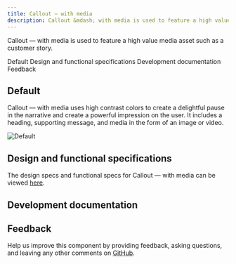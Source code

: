 ```yaml
---
title: Callout – with media
description: Callout &mdash; with media is used to feature a high value media asset such as a customer story. 
---
```



<PageDescription>

Callout &mdash; with media is used to feature a high value media asset such as a customer story. 

</PageDescription>

<AnchorLinks>

<AnchorLink>Default</AnchorLink>
<AnchorLink>Design and functional specifications</AnchorLink>
<AnchorLink>Development documentation</AnchorLink>
<AnchorLink>Feedback</AnchorLink>

</AnchorLinks>

## Default
Callout &mdash; with media uses high contrast colors to create a delightful pause in the narrative and create a powerful impression on the user. It includes a heading, supporting message, and media in the form of an image or video.

![Default](../../images/pattern/callout-with-media/callout-with-media.jpg)

## Design and functional specifications

The design specs and functional specs for Callout — with media can be viewed <a href="https://ibm.box.com/s/40njlbssuzazldqxcvza8pfmlgdva15y" target="_blank">here</a>.

## Development documentation

<ComponentStatus name="Callout - with media" type="layout" />

## Feedback

Help us improve this component by providing feedback, asking questions, and leaving any other comments on <a href="https://github.com/carbon-design-system/carbon-for-ibm-dotcom" target="_blank">GitHub</a>.
